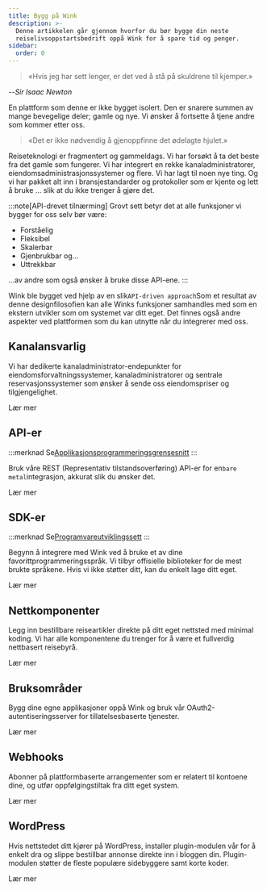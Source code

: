 ```yaml
---
title: Bygg på Wink
description: >-
  Denne artikkelen går gjennom hvorfor du bør bygge din neste
  reiselivsoppstartsbedrift oppå Wink for å spare tid og penger.
sidebar:
  order: 0
---
```


> «Hvis jeg har sett lenger, er det ved å stå på skuldrene til kjemper.»

\--*Sir Isaac Newton*

En plattform som denne er ikke bygget isolert. Den er snarere summen av mange bevegelige deler; gamle og nye. Vi ønsker å fortsette å tjene andre som kommer etter oss.

> «Det er ikke nødvendig å gjenoppfinne det ødelagte hjulet.»

Reiseteknologi er fragmentert og gammeldags. Vi har forsøkt å ta det beste fra det gamle som fungerer. Vi har integrert en rekke kanaladministratorer, eiendomsadministrasjonssystemer og flere. Vi har lagt til noen nye ting. Og vi har pakket alt inn i bransjestandarder og protokoller som er kjente og lett å bruke ... slik at du ikke trenger å gjøre det.

:::note\[API-drevet tilnærming]
Grovt sett betyr det at alle funksjoner vi bygger for oss selv bør være:

* Forståelig
* Fleksibel
* Skalerbar
* Gjenbrukbar og...
* Uttrekkbar

...av andre som også ønsker å bruke disse API-ene.
:::

Wink ble bygget ved hjelp av en slik`API-driven approach`Som et resultat av denne designfilosofien kan alle Winks funksjoner samhandles med som en ekstern utvikler som om systemet var ditt eget. Det finnes også andre aspekter ved plattformen som du kan utnytte når du integrerer med oss.

## Kanalansvarlig

Vi har dedikerte kanaladministrator-endepunkter for eiendomsforvaltningssystemer, kanaladministratorer og sentrale reservasjonssystemer som ønsker å sende oss eiendomspriser og tilgjengelighet.

<LinkButton href="/developers/apis/#channel-manager-api">
  Lær mer
</LinkButton>


## API-er

:::merknad
Se[Applikasjonsprogrammeringsgrensesnitt](https://learning.postman.com/docs/getting-started/introduction/)
:::

Bruk våre REST (Representativ tilstandsoverføring) API-er for en`bare metal`integrasjon, akkurat slik du ønsker det.

<LinkButton href="/developers/apis">
  Lær mer
</LinkButton>


## SDK-er

:::merknad
Se[Programvareutviklingssett](https://en.wikipedia.org/wiki/Software_development_kit)
:::

Begynn å integrere med Wink ved å bruke et av dine favorittprogrammeringsspråk. Vi tilbyr offisielle biblioteker for de mest brukte språkene. Hvis vi ikke støtter ditt, kan du enkelt lage ditt eget.

<LinkButton href="/developers/sdks">
  Lær mer
</LinkButton>


## Nettkomponenter

Legg inn bestillbare reiseartikler direkte på ditt eget nettsted med minimal koding. Vi har alle komponentene du trenger for å være et fullverdig nettbasert reisebyrå.

<LinkButton href="/developers/web-components">
  Lær mer
</LinkButton>


## Bruksområder

Bygg dine egne applikasjoner oppå Wink og bruk vår OAuth2-autentiseringsserver for tillatelsesbaserte tjenester.

<LinkButton href="/developers/applications">
  Lær mer
</LinkButton>


## Webhooks

Abonner på plattformbaserte arrangementer som er relatert til kontoene dine, og utfør oppfølgingstiltak fra ditt eget system.

<LinkButton href="/developers/webhooks">
  Lær mer
</LinkButton>


## WordPress

Hvis nettstedet ditt kjører på WordPress, installer plugin-modulen vår for å enkelt dra og slippe bestillbar annonse direkte inn i bloggen din. Plugin-modulen støtter de fleste populære sidebyggere samt korte koder.

<LinkButton href="/developers/webhooks">
  Lær mer
</LinkButton>

